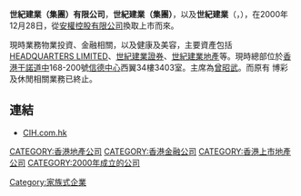 '''世紀建業（集團）有限公司'''，'''世紀建業（集團）'''，以及'''世紀建業'''（'''{{lang-en|CENTURY LEGEND (HOLDINGS) LIMITED}}'''，{{hkex|0079}}），在2000年12月28日，從[[安權控股有限公司|安權控股有限公司]]換取上市而來。

現時業務物業投資、金融相關，以及健康及美容，主要資產包括[[HEADQUARTERS_LIMITED|HEADQUARTERS LIMITED]]、[[世紀建業證券|世紀建業證券]]、[[世紀建業地產|世紀建業地產]]等。現時總部位於[[香港|香港]][[干諾道中|干諾道中]]168-200號[[信德中心|信德中心]]西翼34樓3403室。主席為[[曾昭武|曾昭武]]。而原有
博彩及休閒相關業務已終止。

==連結==
*[http://www.clh.com.hk CIH.com.hk] {{Wayback|url=http://www.clh.com.hk/ |date=20220418223712 }}

[[CATEGORY:香港地產公司|CATEGORY:香港地產公司]]
[[CATEGORY:香港金融公司|CATEGORY:香港金融公司]]
[[CATEGORY:香港上市地產公司|CATEGORY:香港上市地產公司]]
[[Category:家族式企業|Category:家族式企業]]
[[CATEGORY:2000年成立的公司|CATEGORY:2000年成立的公司]]